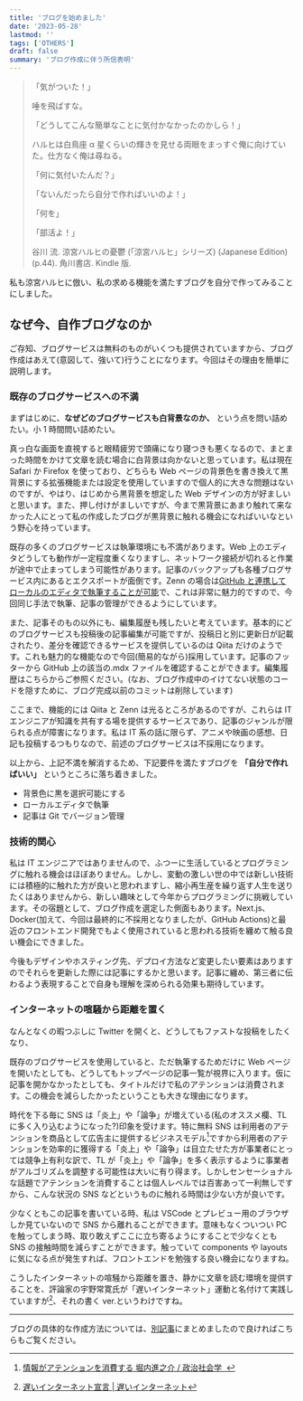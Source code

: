 ```yaml
---
title: 'ブログを始めました'
date: '2023-05-28'
lastmod: ''
tags: ['OTHERS']
draft: false
summary: 'ブログ作成に伴う所信表明'
---
```


> 「気がついた！」
>
> 唾を飛ばすな。
>
> 「どうしてこんな簡単なことに気付かなかったのかしら！」
>
> ハルヒは白鳥座 α 星くらいの輝きを見せる両眼をまっすぐ俺に向けていた。仕方なく俺は尋ねる。
>
> 「何に気付いたんだ？」
>
> 「ないんだったら自分で作ればいいのよ！」
>
> 「何を」
>
> 「部活よ！」
>
> 谷川 流. 涼宮ハルヒの憂鬱 (「涼宮ハルヒ」シリーズ) (Japanese Edition) (p.44). 角川書店. Kindle 版.

私も涼宮ハルヒに倣い、私の求める機能を満たすブログを自分で作ってみることにしました。

## なぜ今、自作ブログなのか

ご存知、ブログサービスは無料のものがいくつも提供されていますから、ブログ作成はあえて(意図して、強いて)行うことになります。今回はその理由を簡単に説明します。

### 既存のブログサービスへの不満

まずはじめに、**なぜどのブログサービスも白背景なのか、** という点を問い詰めたい。小 1 時間問い詰めたい。

真っ白な画面を直視すると眼精疲労で頭痛になり寝つきも悪くなるので、まとまった時間をかけて文章を読む場合に白背景は向かないと思っています。私は現在 Safari か Firefox を使っており、どちらも Web ページの背景色を書き換えて黒背景にする拡張機能または設定を使用していますので個人的に大きな問題はないのですが、やはり、はじめから黒背景を想定した Web デザインの方が好ましいと思います。また、押し付けがましいですが、今まで黒背景にあまり触れて来なかった人にとって私の作成したブログが黒背景に触れる機会になればいいなという野心を持っています。

既存の多くのブログサービスは執筆環境にも不満があります。Web 上のエディタどうしても動作が一定程度重くなりますし、ネットワーク接続が切れると作業が途中で止まってしまう可能性があります。記事のバックアップも各種ブログサービス内にあるとエクスポートが面倒です。Zenn の場合は[GitHub と連携してローカルのエディタで執筆することが可能](https://zenn.dev/zenn/articles/connect-to-github)で、これは非常に魅力的ですので、今回同じ手法で執筆、記事の管理ができるようにしています。

また、記事そのもの以外にも、編集履歴も残したいと考えています。基本的にどのブログサービスも投稿後の記事編集が可能ですが、投稿日と別に更新日が記載されたり、差分を確認できるサービスを提供しているのは Qiita だけのようです。これも魅力的な機能なので今回(簡易的ながら)採用しています。記事のフッターから GitHub 上の該当の.mdx ファイルを確認することができます。編集履歴はこちらからご参照ください。(なお、ブログ作成中のイけてない状態のコードを隠すために、ブログ完成以前のコミットは削除しています)

ここまで、機能的には Qiita と Zenn は光るところがあるのですが、これらは IT エンジニアが知識を共有する場を提供するサービスであり、記事のジャンルが限られる点が障害になります。私は IT 系の話に限らず、アニメや映画の感想、日記も投稿するつもりなので、前述のブログサービスは不採用になります。

以上から、上記不満を解消するため、下記要件を満たすブログを **「自分で作ればいい」** というところに落ち着きました。

- 背景色に黒を選択可能にする
- ローカルエディタで執筆
- 記事は Git でバージョン管理

### 技術的関心

私は IT エンジニアではありませんので、ふつーに生活しているとプログラミングに触れる機会はほぼありません。しかし、変動の激しい世の中では新しい技術には積極的に触れた方が良いと思われますし、縮小再生産を繰り返す人生を送りたくはありませんから、新しい趣味として今年からプログラミングに挑戦しています。その宿題として、ブログ作成を選定した側面もあります。Next.js、Docker(加えて、今回は最終的に不採用となりましたが、GitHub Actions)と最近のフロントエンド開発でもよく使用されていると思われる技術を纏めて触る良い機会にできました。

今後もデザインやホスティング先、デプロイ方法など変更したい要素はありますのでそれらを更新した際には記事にするかと思います。記事に纏め、第三者に伝わるよう表現することで自身も理解を深められる効果も期待しています。

### インターネットの喧騒から距離を置く

なんとなくの暇つぶしに Twitter を開くと、どうしてもファストな投稿をしたくなり、

既存のブログサービスを使用していると、ただ執筆するためだけに Web ページを開いたとしても、どうしてもトップページの記事一覧が視界に入ります。仮に記事を開かなかったとしても、タイトルだけで私のアテンションは消費されます。この機会を減らしたかったということも大きな理由になります。

時代を下る毎に SNS は「炎上」や「論争」が増えている(私のオススメ欄、TL に多く入り込むようになった?)印象を受けます。特に無料 SNS は利用者のアテンションを商品として広告主に提供するビジネスモデル[^1]ですから利用者のアテンションを効率的に獲得する「炎上」や「論争」は目立たせた方が事業者にとっては競争上有利な訳で、TL が「炎上」や「論争」を多く表示するように事業者がアルゴリズムを調整する可能性は大いに有り得ます。しかしセンセーショナルな話題でアテンションを消費することは個人レベルでは百害あって一利無しですから、こんな状況の SNS などというものに触れる時間は少ない方が良いです。

少なくともこの記事を書いている時、私は VSCode とプレビュー用のブラウザしか見ていないので SNS から離れることができます。意味もなくついつい PC を触ってしまう時、取り敢えずここに立ち寄るようにすることで少なくとも SNS の接触時間を減らすことができます。触っていて components や layouts に気になる点が発生すれば、フロントエンドを勉強する良い機会になりますね。

こうしたインターネットの喧騒から距離を置き、静かに文章を読む環境を提供することを、評論家の宇野常寛氏が「遅いインターネット」運動と名付けて実践していますが[^2]、それの書く ver.というわけですね。

---

ブログの具体的な作成方法については、[別記事](/blog/how-to-create-a-blog)にまとめましたので良ければこちらもご覧ください。

[^1]: [情報がアテンションを消費する 堀内進之介 / 政治社会学  ](https://synodos.jp/opinion/info/22903/)
[^2]: [遅いインターネット宣言 | 遅いインターネット](https://slowinternet.jp/media-concept/)
